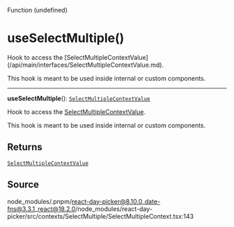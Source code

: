 <SectionTitle>Function (undefined)</SectionTitle>

# useSelectMultiple()

<Description>
Hook to access the [SelectMultipleContextValue](/api/main/interfaces/SelectMultipleContextValue.md).

This hook is meant to be used inside internal or custom components.
</Description>

---

<a id="undefined" name="undefined"></a>

<SignatureMemberIdentifier>**useSelectMultiple**(): [`SelectMultipleContextValue`](/api/main/interfaces/SelectMultipleContextValue.md)</SignatureMemberIdentifier>

Hook to access the [SelectMultipleContextValue](/api/main/interfaces/SelectMultipleContextValue.md).

This hook is meant to be used inside internal or custom components.

## Returns

[`SelectMultipleContextValue`](/api/main/interfaces/SelectMultipleContextValue.md)

## Source

node\_modules/.pnpm/react-day-picker@8.10.0\_date-fns@3.3.1\_react@18.2.0/node\_modules/react-day-picker/src/contexts/SelectMultiple/SelectMultipleContext.tsx:143
